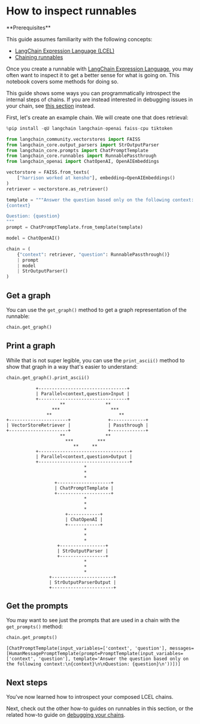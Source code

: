# How to inspect runnables

<Info>
**Prerequisites**


This guide assumes familiarity with the following concepts:
- [LangChain Expression Language (LCEL)](/oss/javascript/concepts/lcel)
- [Chaining runnables](/oss/javascript/how-to/sequence/)

</Info>

Once you create a runnable with [LangChain Expression Language](/oss/javascript/concepts/lcel), you may often want to inspect it to get a better sense for what is going on. This notebook covers some methods for doing so.

This guide shows some ways you can programmatically introspect the internal steps of chains. If you are instead interested in debugging issues in your chain, see [this section](/oss/javascript/how-to/debugging) instead.

First, let's create an example chain. We will create one that does retrieval:


```python
%pip install -qU langchain langchain-openai faiss-cpu tiktoken
```


```python
from langchain_community.vectorstores import FAISS
from langchain_core.output_parsers import StrOutputParser
from langchain_core.prompts import ChatPromptTemplate
from langchain_core.runnables import RunnablePassthrough
from langchain_openai import ChatOpenAI, OpenAIEmbeddings

vectorstore = FAISS.from_texts(
    ["harrison worked at kensho"], embedding=OpenAIEmbeddings()
)
retriever = vectorstore.as_retriever()

template = """Answer the question based only on the following context:
{context}

Question: {question}
"""
prompt = ChatPromptTemplate.from_template(template)

model = ChatOpenAI()

chain = (
    {"context": retriever, "question": RunnablePassthrough()}
    | prompt
    | model
    | StrOutputParser()
)
```

## Get a graph

You can use the `get_graph()` method to get a graph representation of the runnable:


```python
chain.get_graph()
```

## Print a graph

While that is not super legible, you can use the `print_ascii()` method to show that graph in a way that's easier to understand:


```python
chain.get_graph().print_ascii()
```
```output
           +---------------------------------+         
           | Parallel<context,question>Input |         
           +---------------------------------+         
                    **               **                
                 ***                   ***             
               **                         **           
+----------------------+              +-------------+  
| VectorStoreRetriever |              | Passthrough |  
+----------------------+              +-------------+  
                    **               **                
                      ***         ***                  
                         **     **                     
           +----------------------------------+        
           | Parallel<context,question>Output |        
           +----------------------------------+        
                             *                         
                             *                         
                             *                         
                  +--------------------+               
                  | ChatPromptTemplate |               
                  +--------------------+               
                             *                         
                             *                         
                             *                         
                      +------------+                   
                      | ChatOpenAI |                   
                      +------------+                   
                             *                         
                             *                         
                             *                         
                   +-----------------+                 
                   | StrOutputParser |                 
                   +-----------------+                 
                             *                         
                             *                         
                             *                         
                +-----------------------+              
                | StrOutputParserOutput |              
                +-----------------------+
```
## Get the prompts

You may want to see just the prompts that are used in a chain with the `get_prompts()` method:


```python
chain.get_prompts()
```



```output
[ChatPromptTemplate(input_variables=['context', 'question'], messages=[HumanMessagePromptTemplate(prompt=PromptTemplate(input_variables=['context', 'question'], template='Answer the question based only on the following context:\n{context}\n\nQuestion: {question}\n'))])]
```


## Next steps

You've now learned how to introspect your composed LCEL chains.

Next, check out the other how-to guides on runnables in this section, or the related how-to guide on [debugging your chains](/oss/javascript/how-to/debugging).


```python

```
